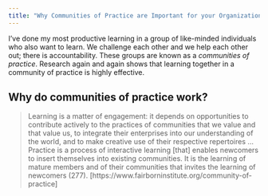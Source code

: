 ```yaml
---
title: "Why Communities of Practice are Important for your Organization"
---
```


I've done my most productive learning in a group of like-minded individuals who also want to learn. We challenge each other and we help each other out; there is accountability. These groups are known as a *communities of practice*. Research again and again shows that learning together in a community of practice is highly effective. 



## Why do communities of practice work? 

> Learning is a matter of engagement: it depends on opportunities to contribute actively to the practices of communities that we value and that value us, to integrate their enterprises into our understanding of the world, and to make creative use of their respective repertoires … Practice is a process of interactive learning [that] enables newcomers to insert themselves into existing communities. It is the learning of mature members and of their communities that invites the learning of newcomers (277). [https://www.fairborninstitute.org/community-of-practice]

